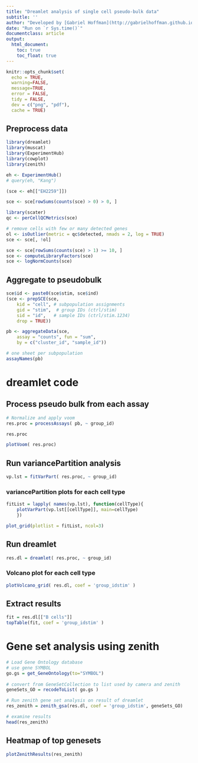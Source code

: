 ```yaml
---
title: "Dreamlet analysis of single cell pseudo-bulk data"
subtitle: ''
author: "Developed by [Gabriel Hoffman](http://gabrielhoffman.github.io/)"
date: "Run on `r Sys.time()`"
documentclass: article
output:
  html_document:
    toc: true
    toc_float: true
---
```


<!---

cd /Users/gabrielhoffman/workspace/repos/variancePartition/vignettes

rmarkdown::render("dreamlet.Rmd")


 devtools::reload("/Users/gabrielhoffman/workspace/repos/dreamlet")

devtools::reload("/Users/gabrielhoffman/workspace/repos/zenith")



--->



```r
knitr::opts_chunk$set(
  echo = TRUE,
  warning=FALSE,
  message=TRUE,
  error = FALSE,
  tidy = FALSE,
  dev = c("png", "pdf"),
  cache = TRUE)
```

## Preprocess data
```r

library(dreamlet)
library(muscat)
library(ExperimentHub)
library(cowplot)
library(zenith)

eh <- ExperimentHub()
# query(eh, "Kang")

(sce <- eh[["EH2259"]])

sce <- sce[rowSums(counts(sce) > 0) > 0, ]

library(scater)
qc <- perCellQCMetrics(sce)

# remove cells with few or many detected genes
ol <- isOutlier(metric = qc$detected, nmads = 2, log = TRUE)
sce <- sce[, !ol]

sce <- sce[rowSums(counts(sce) > 1) >= 10, ]
sce <- computeLibraryFactors(sce)
sce <- logNormCounts(sce)
```

## Aggregate to pseudobulk
```r
sce$id <- paste0(sce$stim, sce$ind)
(sce <- prepSCE(sce, 
    kid = "cell", # subpopulation assignments
    gid = "stim",  # group IDs (ctrl/stim)
    sid = "id",   # sample IDs (ctrl/stim.1234)
    drop = TRUE)) 

pb <- aggregateData(sce,
    assay = "counts", fun = "sum",
    by = c("cluster_id", "sample_id"))

# one sheet per subpopulation
assayNames(pb)
```

# dreamlet code
## Process pseudo bulk from each assay
```r
# Normalize and apply voom
res.proc = processAssays( pb, ~ group_id)

res.proc

plotVoom( res.proc)
```


## Run variancePartition analysis
```r
vp.lst = fitVarPart( res.proc, ~ group_id)
```

### variancePartition plots for each cell type
```r
fitList = lapply( names(vp.lst), function(cellType){
	plotVarPart(vp.lst[[cellType]], main=cellType)
	})

plot_grid(plotlist = fitList, ncol=3)
```

## Run dreamlet
```r
res.dl = dreamlet( res.proc, ~ group_id)
```

### Volcano plot for each cell type
```r
plotVolcano_grid( res.dl, coef = 'group_idstim' )
```

## Extract results
```r
fit = res.dl[["B cells"]]
topTable(fit, coef = 'group_idstim' )
```


# Gene set analysis using zenith
```r
# Load Gene Ontology database 
# use gene SYMBOL
go.gs = get_GeneOntology(to="SYMBOL")
     
# convert from GeneSetCollection to list used by camera and zenith
geneSets_GO = recodeToList( go.gs )

# Run zenith gene set analysis on result of dreamlet
res_zenith = zenith_gsa(res.dl, coef = 'group_idstim', geneSets_GO)

# examine results
head(res_zenith)
```

## Heatmap of top genesets
```r
plotZenithResults(res_zenith)
```




































